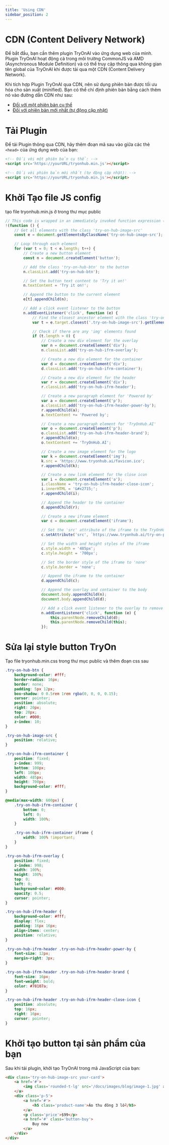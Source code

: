 ```yaml
---
title: 'Using CDN'
sidebar_position: 2
---
```


# CDN (Content Delivery Network)

Để bắt đầu, bạn cần thêm plugin TryOnAI vào ứng dụng web của mình. Plugin TryOnAI hoạt động cả trong môi trường CommonJS
và AMD (Asynchronous Module Definition) và có thể truy cập thông qua không gian tên global của TryOnAI khi được tải qua
một CDN (Content Delivery Network).

Khi tích hợp Plugin TryOnAI qua CDN, nên sử dụng phiên bản được tối ưu hóa cho sản xuất (minified). Bạn có thể chỉ định phiên bản bằng cách thêm nó vào đường dẫn CDN như sau:

- [Đối với một phiên bản cụ thể](https://tryonai.com/tryonai-plugin-1.2.0.min.js)
- [Đối với phiên bản mới nhất (tự động cập nhật)](https://tryonai.com/tryonai-latest.min.js)

# Tải Plugin

Để tải Plugin thông qua CDN, hãy thêm đoạn mã sau vào giữa các thẻ ```<head>``` của ứng dụng web của bạn:

```html
<!-- Đối với một phiên bản cụ thể: -->
<script src='https://yourURL/tryonhub.min.js'></script>

<!-- Đối với phiên bản mới nhất (tự động cập nhật): -->
<script src='https://yourURL/tryonhub.min.js'></script>
```

# Khởi Tạo file JS config
tạo file tryonhub.min.js ở trong thư mục public
```js
// This code is wrapped in an immediately invoked function expression (IIFE) to create a separate scope
!(function () {
    // Get all elements with the class 'try-on-hub-image-src'
    const e = document.getElementsByClassName('try-on-hub-image-src');

    // Loop through each element
    for (var t = 0; t < e.length; t++) {
        // Create a new button element
        const n = document.createElement('button');

        // Add the class 'try-on-hub-btn' to the button
        n.classList.add('try-on-hub-btn');

        // Set the button text content to 'Try it on!'
        n.textContent = 'Try it on!';

        // Append the button to the current element
        e[t].appendChild(n);

        // Add a click event listener to the button
        n.addEventListener('click', function (e) {
            // Find the closest ancestor element with the class 'try-on-hub-image-src' and get all its 'img' children
            var t = e.target.closest('.try-on-hub-image-src').getElementsByTagName('img');

            // Check if there are any 'img' elements found
            if (t.length > 0) {
                // Create a new div element for the overlay
                var n = document.createElement('div');
                n.classList.add('try-on-hub-ifrm-overlay');

                // Create a new div element for the container
                var d = document.createElement('div');
                d.classList.add('try-on-hub-ifrm-container');

                // Create a new div element for the header
                var r = document.createElement('div');
                r.classList.add('try-on-hub-ifrm-header');

                // Create a new paragraph element for 'Powered by'
                var a = document.createElement('p');
                a.classList.add('try-on-hub-ifrm-header-power-by');
                r.appendChild(a);
                a.textContent += 'Powered by';

                // Create a new paragraph element for 'TryOnHub.AI'
                var o = document.createElement('p');
                o.classList.add('try-on-hub-ifrm-header-brand');
                r.appendChild(o);
                o.textContent += 'TryOnHub.AI';

                // Create a new image element for the logo
                var k = document.createElement('img');
                k.src = 'https://www.tryonhub.ai/favicon.ico';
                r.appendChild(k);

                // Create a new link element for the close icon
                var i = document.createElement('a');
                i.className = 'try-on-hub-ifrm-header-close-icon';
                i.innerHTML = '&#x2715;';
                r.appendChild(i);

                // Append the header to the container
                d.appendChild(r);

                // Create a new iframe element
                var c = document.createElement('iframe');

                // Set the 'src' attribute of the iframe to the TryOnHub.AI URL with the 'src' parameter as the encoded image source URL
                c.setAttribute('src', `https://www.tryonhub.ai/try-on-plugin?src=${encodeURIComponent(t[0].src)}`);

                // Set the width and height styles of the iframe
                c.style.width = '485px';
                c.style.height = '700px';

                // Set the border style of the iframe to 'none'
                c.style.border = 'none';

                // Append the iframe to the container
                d.appendChild(c);

                // Append the overlay and container to the body
                document.body.appendChild(n);
                document.body.appendChild(d);

                // Add a click event listener to the overlay to remove the container and overlay when clicked
                n.addEventListener('click', function (e) {
                    this.parentNode.removeChild(d);
                    this.parentNode.removeChild(this);
                });

```

# Sửa lại style button TryOn
Tạo file tryonhub.min.css trong thư mục public và thêm đoạn css sau
```css
.try-on-hub-btn {
    background-color: #fff;
    border-radius: 16px;
    border: none;
    padding: 5px 12px;
    box-shadow: 0 0.5rem 1rem rgba(0, 0, 0, 0.15);
    cursor: pointer;
    position: absolute;
    right: 20px;
    top: 20px;
    color: #000;
    z-index: 10;
}

.try-on-hub-image-src {
    position: relative;
}

.try-on-hub-ifrm-container {
    position: fixed;
    z-index: 999;
    bottom: 100px;
    left: 100px;
    width: 485px;
    height: 700px;
    background-color: #fff;
}

@media(max-width: 600px) {
    .try-on-hub-ifrm-container {
        bottom: 0;
        left: 0;
        width: 100%;
    }

    .try-on-hub-ifrm-container iframe {
        width: 100% !important;
    }
}

.try-on-hub-ifrm-overlay {
    position: fixed;
    z-index: 998;
    width: 100%;
    height: 100%;
    top: 0;
    left: 0;
    background-color: #000;
    opacity: 0.5;
    cursor: pointer;
}

.try-on-hub-ifrm-header {
    background-color: #fff;
    display: flex;
    padding: 16px 16px;
    align-items: center;
    position: relative;
}

.try-on-hub-ifrm-header .try-on-hub-ifrm-header-power-by {
    font-size: 12px;
    margin-right: 3px;
}

.try-on-hub-ifrm-header .try-on-hub-ifrm-header-brand {
    font-size: 16px;
    font-weight: bold;
    color: #78107a;
}

.try-on-hub-ifrm-header .try-on-hub-ifrm-header-close-icon {
    position: absolute;
    top: 16px;
    right: 16px;
    cursor: pointer;
}
```

# Khởi tạo button tại sản phẩm của bạn
Sau khi tải plugin, khởi tạo TryOnAI trong mã JavaScript của bạn:
```html
<div class='try-on-hub-image-src your-card'>
    <a href='#'>
        <img class='rounded-t-lg' src='/docs/images/blog/image-1.jpg' alt='' />
    </a>
    <div class='p-5'>
        <a href='#'>
            <h5 class='product-name'>Áo thu đông 3 lỗ</h5>
        </a>
        <p class='price'>$99</p>
        <a href='#' class='button-buy'>
            Buy now
        </a>
    </div>
</div>

```